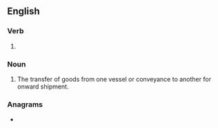 ==English==

===Verb===
{{head|en|verb form}}

# {{present participle of|en|transship|nocat=1}}

===Noun===
{{en-noun}}

# The transfer of goods from one vessel or conveyance to another for onward shipment.

===Anagrams===
* {{anagrams|en|a=aghiinnpprsst|transhippings}}